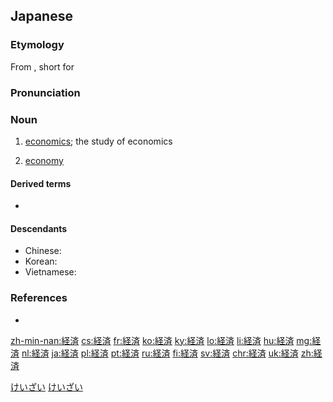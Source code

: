 {{also|經濟|经济}}
==Japanese==
{{wikipedia|lang=ja}}
{{ja-kanjitab|けい|ざい|yomi=o}}

===Etymology===
From {{etyl|ltc|ja|sort=けいざい}} {{m|ltc|經濟|tr=keng tsejH}}, short for {{m|ltc|經世濟民}}

===Pronunciation===
{{ja-pron|けいざい|acc=a|y=o}}

===Noun===
{{ja-noun|けいざい|kyu=經濟}}

# [[economics]]; the study of economics
#: {{ja-usex|「こちらは'''経済'''専攻の鈴木さんです。」|「^こちら は '''けいざい'''-せんこう の ^すずき-さん です。」|"This is Mr. Suzuki, who majors in '''economics'''"}}
# [[economy]]
#: {{ja-usex|'''経済'''が発展すると、人の暮らしは豊かになる。|'''けいざい''' が はってん する と、 ひと の くらし は ゆたか に なる。|When economies develop, peoples' lives get better.}}
#: {{ja-usex|アメリカ'''経済'''が持ち直してくれば|^アメリカ '''けいざい''' が もちなおして くれば|If the American '''economy''' recovers}}

====Derived terms====
* {{ja-r|経済学|けいざいがく}}

====Descendants====
* Chinese: {{zh-l|經濟}}
* Korean: {{ko-l|경제}}
* Vietnamese: {{vi-l|kinh tế}}

===References===
* {{R:Shogakukan}}

[[Category:Japanese basic words|けいざい]]
[[Category:ja:Economics|けいざい]]

[[zh-min-nan:経済]]
[[cs:経済]]
[[fr:経済]]
[[ko:経済]]
[[ky:経済]]
[[lo:経済]]
[[li:経済]]
[[hu:経済]]
[[mg:経済]]
[[nl:経済]]
[[ja:経済]]
[[pl:経済]]
[[pt:経済]]
[[ru:経済]]
[[fi:経済]]
[[sv:経済]]
[[chr:経済]]
[[uk:経済]]
[[zh:経済]]